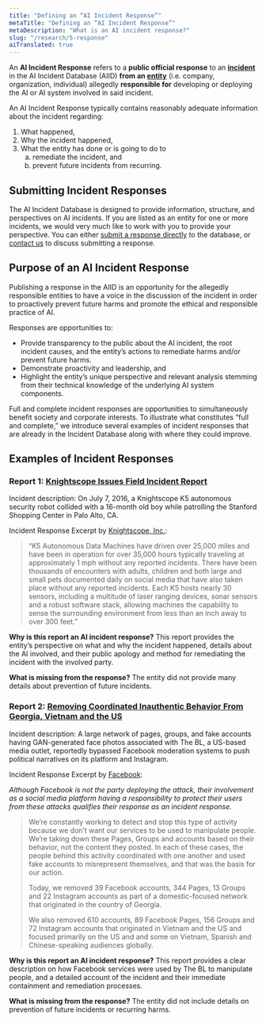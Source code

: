 ```yaml
---
title: "Defining an “AI Incident Response”"
metaTitle: "Defining an “AI Incident Response”"
metaDescription: "What is an AI incident response?"
slug: "/research/5-response"
aiTranslated: true
---
```


An **AI Incident Response** refers to a **public official response** to an **[incident](/research/1-criteria)** in the AI Incident Database (AIID) **from an [entity](/entities)** (i.e. company, organization, individual) allegedly **responsible for** developing or deploying the AI or AI system involved in said incident.

An AI Incident Response typically contains reasonably adequate information about the incident regarding:

1. What happened,
2. Why the incident happened,
3. What the entity has done or is going to do to
   <ol style={{ marginLeft: '2em' }} type="a">
      <li>remediate the incident, and</li>
      <li>prevent future incidents from recurring.</li>
   </ol>

## Submitting Incident Responses

The AI Incident Database is designed to provide information, structure, and perspectives on AI incidents. If you are listed as an entity for one or more incidents, we would very much like to work with you to provide your perspective. You can either [submit a response directly](/apps/submit?tags=response) to the database, or [contact us](/contact) to discuss submitting a response.

## Purpose of an AI Incident Response

Publishing a response in the AIID is an opportunity for the allegedly responsible entities to have a voice in the discussion of the incident in order to proactively prevent future harms and promote the ethical and responsible practice of AI.

Responses are opportunities to:

- Provide transparency to the public about the AI incident, the root incident causes, and the entity’s actions to remediate harms and/or prevent future harms.
- Demonstrate proactivity and leadership, and
- Highlight the entity’s unique perspective and relevant analysis stemming from their technical knowledge of the underlying AI system components.

Full and complete incident responses are opportunities to simultaneously benefit society and corporate interests. To illustrate what constitutes “full and complete,” we introduce several examples of incident responses that are already in the Incident Database along with where they could improve.

## Examples of Incident Responses

### Report 1: [Knightscope Issues Field Incident Report](/cite/51#r1765)

Incident description: On July 7, 2016, a Knightscope K5 autonomous security robot collided with a 16-month old boy while patrolling the Stanford Shopping Center in Palo Alto, CA.

Incident Response Excerpt by [Knightscope, Inc.](/entities/knightscope):

> “K5 Autonomous Data Machines have driven over 25,000 miles and have been in operation for over 35,000 hours typically traveling at approximately 1 mph without any reported incidents. There have been thousands of encounters with adults, children and both large and small pets documented daily on social media that have also taken place without any reported incidents. Each K5 hosts nearly 30 sensors, including a multitude of laser ranging devices, sonar sensors and a robust software stack, allowing machines the capability to sense the surrounding environment from less than an inch away to over 300 feet.”

**Why is this report an AI incident response?** This report provides the entity’s perspective on what and why the incident happened, details about the AI involved, and their public apology and method for remediating the incident with the involved party.

**What is missing from the response?** The entity did not provide many details about prevention of future incidents.

### Report 2: [Removing Coordinated Inauthentic Behavior From Georgia, Vietnam and the US](/cite/324#r2002)

Incident description: A large network of pages, groups, and fake accounts having GAN-generated face photos associated with The BL, a US-based media outlet, reportedly bypassed Facebook moderation systems to push political narratives on its platform and Instagram.

Incident Response Excerpt by [Facebook](/entities/facebook):

*Although Facebook is not the party deploying the attack, their involvement as a social media platform having a responsibility to protect their users from these attacks qualifies their response as an incident response.*

> We’re constantly working to detect and stop this type of activity because we don’t want our services to be used to manipulate people. We’re taking down these Pages, Groups and accounts based on their behavior, not the content they posted. In each of these cases, the people behind this activity coordinated with one another and used fake accounts to misrepresent themselves, and that was the basis for our action.
>
> Today, we removed 39 Facebook accounts, 344 Pages, 13 Groups and 22 Instagram accounts as part of a domestic-focused network that originated in the country of Georgia.
>
> We also removed 610 accounts, 89 Facebook Pages, 156 Groups and 72 Instagram accounts that originated in Vietnam and the US and focused primarily on the US and and some on Vietnam, Spanish and Chinese-speaking audiences globally.

**Why is this report an AI incident response?** This report provides a clear description on how Facebook services were used by The BL to manipulate people, and a detailed account of the incident and their immediate containment and remediation processes.

**What is missing from the response?** The entity did not include details on prevention of future incidents or recurring harms.
